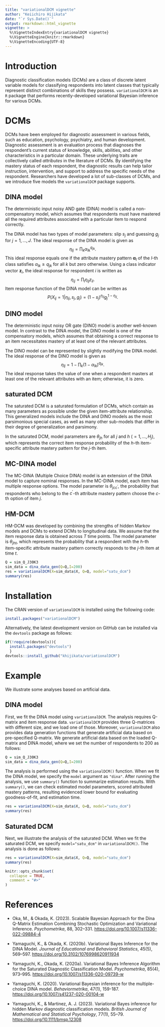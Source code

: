 ---
title: "variationalDCM vignette"
author: "Keiichiro Hijikata"
date: "`r Sys.Date()`"
output: rmarkdown::html_vignette
vignette: >
  %\VignetteIndexEntry{variationalDCM vignette}
  %\VignetteEngine{knitr::rmarkdown}
  %\VignetteEncoding{UTF-8}
---

# Introduction

Diagnostic classification models (DCMs) are a class of discrete latent variable models for classifying respondents into latent classes that typically represent distinct combinations of skills they possess. `variationalDCM` is an `R` package that performs recently-developed variational Bayesian inference for various DCMs.

# DCMs

DCMs have been employed for diagnostic assessment in various fields, such as education, psychology, psychiatry, and human development. Diagnostic assessment is an evaluation process that diagnoses the respondent's current status of knowledge, skills, abilities, and other characteristics in a particular domain. These underlying traits are collectively called *attributes* in the literature of DCMs. By identifying the mastery status of each respondent, the diagnostic results can help tailor instruction, intervention, and support to address the specific needs of the respondent. Researchers have developed a lot of sub-classes of DCMs, and we introduce five models the `variationalDCM` package supports.

## DINA model

The deterministic input noisy AND gate (DINA) model is called a non-compensatory model, which assumes that respondents must have mastered all the required attributes associated with a particular item to respond correctly.

The DINA model has two types of model parameters: slip $s_j$ and guessing $g_j$ for $j=1,\dots,J$. The ideal response of the DINA model is given as $$\eta_{lj} = \prod_k\alpha_{lk}^{q_{jk}}.$$ This ideal response equals one if the attribute mastery pattern $\boldsymbol{\alpha}_l$ of the $l$-th class satisfies $\alpha_{lk} \geq q_{jk}$ for all $k$ but zero otherwise. Using a class indicator vector $\mathbf{z}_i$, the ideal response for respondent $i$ is written as $$\eta_{ij} = \prod_l\eta_{lj}z_{il}.$$ Item response function of the DINA model can be written as $$P(X_{ij}=1|\eta_{ij},s_j,g_j)=(1-s_j)^{\eta_{ij}}g_j^{1-\eta_{ij}}.$$

## DINO model

The deterministic input noisy OR gate (DINO) model is another well-known model. In contrast to the DINA model, the DINO model is one of the compensatory models, which assumes that obtaining a correct response to an item necessitates mastery of at least one of the relevant attributes.

The DINO model can be represented by slightly modifying the DINA model. The ideal response of the DINO model is given as $$\eta_{lj}=1-\prod_k(1-\alpha_{lk})^{q_{jk}}.$$ The ideal response takes the value of one when a respondent masters at least one of the relevant attributes with an item; otherwise, it is zero.

## saturated DCM

The saturated DCM is a saturated formulation of DCMs, which contain as many parameters as possible under the given item-attribute relationship. This generalized models include the DINA and DINO models as the most parsimonious special cases, as well as many other sub-models that differ in their degree of generalization and parsimony.

In the saturated DCM, model parameters are $\theta_{jh}$ for all $j$ and $h$ ($=1,\dots,H_j$), which represents the correct item response probability of the $h$-th item-specific attribute mastery pattern for the $j$-th item.

## MC-DINA model

The MC-DINA (Multiple Choice DINA) model is an extension of the DINA model to capture nominal responses. In the MC-DINA model, each item has multiple response options. The model parameter is $\theta_{jcc^\prime}$, the probability that respondents who belong to the $c^\prime$-th attribute mastery pattern choose the $c$-th option of item $j$.

## HM-DCM

HM-DCM was developed by combining the strengths of hidden Markov models and DCMs to extend DCMs to longitudinal data. We assume that the item response data is obtained across $T$ time points. The model parameter is $\theta_{jht}$, which represents the probability that a respondent with the $h$-th item-specific attribute mastery pattern correctly responds to the $j$-th item at time $t$.

```{r,eval=FALSE}
Q = sim_Q_J30K3
sim_data = dina_data_gen(Q=Q,I=200)
res = variationalDCM(X=sim_data$X, Q=Q, model="satu_dcm")
summary(res)
```

# Installation

The CRAN version of `variationalDCM` is installed using the following code:

```{r, eval=FALSE}
install.packages("variationalDCM")
```

Alternatively, the latest development version on GitHub can be installed via the `devtools` package as follows:

```{r, eval=FALSE}
if(!require(devtools)){
  install.packages("devtools")
  }
devtools::install_github("khijikata/variationalDCM")
```

# Example

We illustrate some analyses based on artificial data.

## DINA model

First, we fit the DINA model using `variationalDCM`. The analysis requires Q-matrix and item response data. `variationalDCM` provides three Q-matrices with different size, and we load one of those. Moreover, `variationalDCM` also provides data generation functions that generate artificial data based on pre-specified Q-matrix. We generate artificial data based on the loaded Q-matrix and DINA model, where we set the number of respondents to 200 as follows:

```{r,eval=FALSE}
Q = sim_Q_J30K3
sim_data = dina_data_gen(Q=Q,I=200)
```

The analysis is performed using the `variationalDCM()` function. When we fit the DINA model, we specify the `model` argument as `"dina"`. After running the analysis, we use `summary()` function to summarize estimation results. With `summary()`, we can check estimated model parameters, scored attributed mastery patterns, resulting evidenced lower bound for evaluating goodness-of-fit, and estimation time.

```{r,eval=FALSE}
res = variationalDCM(X=sim_data$X, Q=Q, model="satu_dcm")
summary(res)
```

## Saturated DCM

Next, we illustrate the analysis of the saturated DCM. When we fit the saturated DCM, we specify `model="satu_dcm"` in `variationalDCM()`. The analysis is done as follows:

```{r,eval=FALSE}
res = variationalDCM(X=sim_data$X, Q=Q, model="satu_dcm")
summary(res)
```

```{r, include = FALSE}
knitr::opts_chunk$set(
  collapse = TRUE,
  comment = "#>"
)
```

# References

-   Oka, M., & Okada, K. (2023). Scalable Bayesian Approach for the Dina Q-Matrix Estimation Combining Stochastic Optimization and Variational Inference. *Psychometrika*, 88, 302--331. <https://doi.org/10.1007/s11336-022-09884-4>

-   Yamaguchi, K., & Okada, K. (2020b). Variational Bayes Inference for the DINA Model. *Journal of Educational and Behavioral Statistics*, 45(5), 569--597. <https://doi.org/10.3102/1076998620911934>

-   Yamaguchi, K., Okada, K. (2020a). Variational Bayes Inference Algorithm for the Saturated Diagnostic Classification Model. *Psychometrika*, 85(4), 973--995. <https://doi.org/10.1007/s11336-020-09739-w>

-   Yamaguchi, K. (2020). Variational Bayesian inference for the multiple-choice DINA model. *Behaviormetrika*, 47(1), 159-187. <https://doi.org/10.1007/s41237-020-00104-w>

-   Yamaguchi, K., & Martinez, A. J. (2023). Variational Bayes inference for hidden Markov diagnostic classification models. *British Journal of Mathematical and Statistical Psychology*, 77(1), 55–79. <https://doi.org/10.1111/bmsp.12308>
